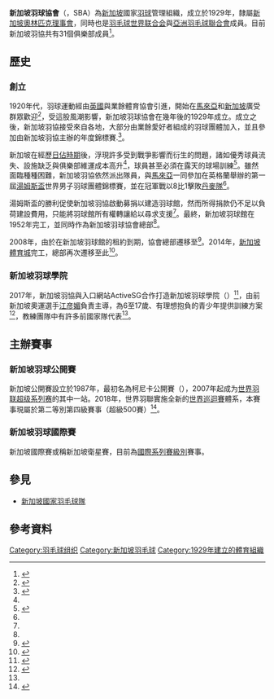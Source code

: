 {{noteTA|G1=Badminton}}
{{Infobox sport governing body
|name         = 新加坡羽球協會
|native_name  = Singapore Badminton Association
|abbrev       = SBA
|logo         = 新加坡羽毛球協會 LOGO.png
|logosize     = 
|sport        = [[羽球|羽球]]
|category     = 
|image        =
|caption      =
|jurisdiction = [[新加坡|新加坡]]
|membership   =
|founded      = {{Start date and age|1929}}
|aff          = [[世界羽球聯盟|世界羽球聯盟]]
|affdate      =
|region       = [[亞洲羽球聯盟|亞洲羽球聯盟]]
|regionyear   = 
|headquarters = 
|location     =
|president    = 
|Chief Operating Officer =
|chairman     = 
|chairperson  =
|chiefexec    =
|vicepresident =
|director     =
|secretary    = 
|coach        =
|womenscoach  =
|key staff    =
|operating income =
|sponsor      = 
|year closed  =
|replaced     =
|prevfounded  =
|url          = www.singaporebadminton.org.sg/
|countryflag  = Singapore
|countryflag2 = 
|countryflag3 =
|more         =
}}
'''新加坡羽球協會'''（{{lang-en|Singapore Badminton Association}}，SBA）為[[新加坡|新加坡]]國家[[羽球|羽球]]管理組織，成立於1929年，隸屬[[新加坡奧林匹克理事會|新加坡奧林匹克理事會]]，同時也是[[羽毛球世界联合会|羽毛球世界联合会]]與[[亞洲羽毛球聯合會|亞洲羽毛球聯合會]]成員。目前新加坡羽協共有31個俱樂部成員<ref>{{cite web|title=SBA AFFILIATE CLUBS|url=http://singaporebadminton.org.sg/site/sba-affiliate-clubs/|publisher=新加坡羽球協會|website=singaporebadminton.org.sg|accessdate=2020-11-21|language=en|archive-date=2021-01-19|archive-url=https://web.archive.org/web/20210119011403/http://singaporebadminton.org.sg/site/sba-affiliate-clubs/|dead-url=no}}</ref>。

== 歷史 ==
=== 創立 ===
1920年代，羽球運動經由[[英國|英國]]與業餘體育協會引進，開始在[[馬來亞|馬來亞]]和[[新加坡|新加坡]]廣受群眾歡迎<ref>{{cite book | last = Chen | first = Chongzhi | title = Upholding the legacy : Singapore badminton | publisher = Asiapac | location = Singapore | year = 2002 | isbn = 9789812292704 }}</ref>，受這股風潮影響，新加坡羽球協會在幾年後的1929年成立。成立之後，新加坡羽協接受來自各地，大部分由業餘愛好者組成的羽球團體加入，並且參加由新加坡羽協主辦的年度錦標賽.<ref name="singapore infopedia">{{cite web|author=Tan, Bonny|title=Singapore Badminton Association|url=https://eresources.nlb.gov.sg/infopedia/articles/SIP_1393_2010-05-10.html|website=Singapore Infopedia|accessdate=2020-11-30|language=en|archive-date=2021-01-18|archive-url=https://web.archive.org/web/20210118075001/https://eresources.nlb.gov.sg/infopedia/articles/SIP_1393_2010-05-10.html|dead-url=no}}</ref>。

新加坡在經歷[[新加坡日佔時期|日佔時期]]後，浮現許多受到戰爭影響而衍生的問題，諸如優秀球員流失、設施缺乏與俱樂部維運成本高升<ref name="singapore infopedia"/>，球員甚至必須在露天的球場訓練<ref name="SBA_about">{{cite web|title=About the Singapore Badminton Association|url=https://singaporebadminton.org.sg/site/about-the-sba/|publisher=新加坡羽球協會|website=singaporebadminton.org.sg|accessdate=2020-11-30|language=en|archive-date=2020-11-21|archive-url=https://web.archive.org/web/20201121151759/https://singaporebadminton.org.sg/site/about-the-sba/|dead-url=no}}</ref>。雖然面臨種種困難，新加坡羽協依然派出隊員，與[[馬來亞聯合邦|馬來亞]]一同參加在英格蘭舉辦的第一屆[[湯姆斯盃|湯姆斯盃]]世界男子羽球團體錦標賽，並在冠軍戰以8比1擊敗[[丹麥國家羽毛球隊|丹麥隊]]<ref name="SBA_about"/>。

湯姆斯盃的勝利促使新加坡羽協啟動募捐以建造羽球館，然而所得捐款仍不足以負荷建設費用，只能將羽球館所有權轉讓給{{link-en|新加坡体育理事会|Sport Singapore}}以尋求支援<ref name="SBA_about"/>。最終，新加坡羽球館在1952年完工，並同時作為新加坡羽球協會總部<ref name="singapore infopedia"/>。

2008年，由於在新加坡羽球館的租約到期，協會總部遷移至{{link-en|新加坡體育學校|Sport Singapore}}<ref>{{cite news|author=Wang, J.|title=SBA to get new home at Sports School|newspaper=The Straits Times|publisher=NewspaperSG|page=36|date=2007-09-25}}</ref>。2014年，[[新加坡體育城|新加坡體育城]]完工，總部再次遷移至此<ref>{{cite web|title=Contact Us|url=https://singaporebadminton.org.sg/site/contact/|publisher=新加坡羽球協會|website=singaporebadminton.org.sg|accessdate=2020-11-30|language=en|archive-date=2020-12-01|archive-url=https://web.archive.org/web/20201201015936/https://singaporebadminton.org.sg/site/contact/|dead-url=no}}</ref>。

=== 新加坡羽球學院 ===
2017年，新加坡羽協與入口網站ActiveSG合作打造新加坡羽球學院（{{lang|en|Singapore Badminton Academy}}）<ref name="todayonline sba academy">{{cite news|title=Singapore Badminton Association launches academy with ActiveSG|url=https://www.todayonline.com/sports/singapore-badminton-association-launches-academy-activesg|website=TODAYonline|date=2017-05-27|accessdate=2020-11-30|language=en|archive-date=2020-12-01|archive-url=https://web.archive.org/web/20201201015946/https://www.todayonline.com/sports/singapore-badminton-association-launches-academy-activesg|dead-url=no}}</ref>，由前新加坡奧運選手[[江彦媚|江彦媚]]負責主導，為6至17歲、有理想抱負的青少年提供訓練方案<ref>{{cite web|title=Programmes: Badminton Academy|url=https://www.myactivesg.com/Programmes/Academy/Badminton|website=ActiveSG|accessdate=2020-11-30|language=en|archive-date=2021-01-20|archive-url=https://web.archive.org/web/20210120235043/https://www.myactivesg.com/Programmes/Academy/Badminton|dead-url=no}}</ref>，教練團隊中有許多前國家隊代表<ref name="todayonline sba academy"/>。

== 主辦賽事 ==
=== 新加坡羽球公開賽 ===
{{main|新加坡羽毛球公开赛}}
新加坡公開賽設立於1987年，最初名為柯尼卡公開賽（{{lang-en|Konica Cup}}），2007年起成为[[世界羽联超级系列赛|世界羽联超级系列赛]]的其中一站。2018年，世界羽聯實施全新的[[世界羽聯世界巡迴賽|世界巡迴賽]]體系，本賽事現屬於第二等別第四級賽事（超級500賽）<ref>{{cite news|author=GAYLE ALLEYNE|title=BWF LAUNCHES NEW EVENT STRUCTURE|url=https://bwfbadminton.com/news-single/2017/03/19/bwf-launches-new-event-structure/|publisher=BWF News|date=2017-03-19|accessdate=2020-12-01|language=en|archive-date=2019-04-24|archive-url=https://web.archive.org/web/20190424190245/https://bwfbadminton.com/news-single/2017/03/19/bwf-launches-new-event-structure|dead-url=no}}</ref>。

=== 新加坡羽球國際賽 ===
新加坡國際賽或稱新加坡衛星賽，目前為[[世界羽聯第三等別賽事|國際系列賽級別]]賽事。

== 參見 ==
* [[新加坡國家羽毛球隊|新加坡國家羽毛球隊]]

== 參考資料 ==
{{reflist}}

{{portal bar|新加坡|羽毛球|border=yes}}

[[Category:羽毛球组织|Category:羽毛球组织]]
[[Category:新加坡羽毛球|Category:新加坡羽毛球]]
[[Category:1929年建立的體育組織|Category:1929年建立的體育組織]]